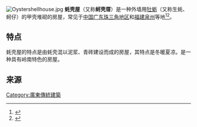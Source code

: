 [[File:Oystershellhouse.jpg|thumb]]
'''蚝壳屋'''（又称'''蚵壳厝'''）是一种外墙用[[牡蛎|牡蛎]]（又称生蚝、蚵仔）的甲壳堆砌的房屋，常见于[[中国|中国]][[广东省|广东]][[珠江三角洲|珠三角地区]]和[[福建省|福建]][[泉州市|泉州]]等地<ref>{{Cite news|title=发现深圳：探寻别具一格的沙井蚝壳屋 溯深圳千年蚝乡史|url=http://news.ycwb.com/2017-03/29/content_24547326.htm|date=2017-03-29|accessdate=2020-05-03|work=深圳新闻网|publisher=金羊网}}</ref><ref>{{Cite news|title=蚵壳厝：泉州别具特色的贝饰古民居|url=http://www.mnw.cn/wenhua/jz/675550.html|accessdate=2020-05-03|work=海峡都市报|publisher=闽南网|date=2013-09-10|archive-date=2013-09-23|archive-url=https://web.archive.org/web/20130923173027/http://www.mnw.cn/wenhua/jz/675550.html|dead-url=no}}</ref>。

== 特点 ==
蚝壳屋的特点是由蚝壳混以泥浆、青砖建设而成的房屋，其特点是冬暖夏凉。是一种具有岭南特色的房屋。

== 来源 ==
{{Reflist}}
{{Chinese building-stub}}
[[Category:廣東傳統建築|Category:廣東傳統建築]]